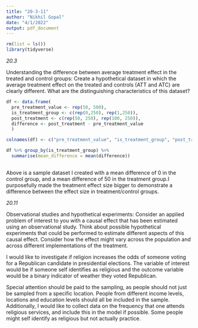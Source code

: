 ```yaml
---
title: "20-3-11"
author: "Nikhil Gopal"
date: "4/1/2022"
output: pdf_document
---
```


```r
rm(list = ls())
library(tidyverse)
```


*20.3*

Understanding the difference between average treatment effect in the treated and control groups:
Create a hypothetical dataset in which the average treatment effect on the treated and controls
(ATT and ATC) are clearly different. What are the distinguishing characteristics of this dataset?


```r

df <- data.frame(
  pre_treatment_value <- rep(50, 500),
  is_treatment_group <- c(rep(0,250), rep(1,250)),
  post_treatment <- c(rep(50, 250), rep(100, 250)),
  difference <- post_treatment - pre_treatment_value
  )

colnames(df) <- c("pre_treatment_value", "is_treatment_group", "post_treatment", "difference")

df %>% group_by(is_treatment_group) %>%
  summarise(mean_difference = mean(difference))
  

```

Above is a sample dataset I created with a mean difference of 0 in the control group, and a mean difference of 50 in the treatment group.I purposefully made the treatment effect size bigger to demonstrate a difference between the effect size in treatment/control groups.

*20.11*


Observational studies and hypothetical experiments: Consider an applied problem of interest
to you with a causal effect that has been estimated using an observational study. Think about
possible hypothetical experiments that could be performed to estimate different aspects of this
causal effect. Consider how the effect might vary across the population and across different
implementations of the treatment.

I would like to investigate if religion increases the odds of someone voting for a Republican candidate in presidential elections. The variable of interest would be if someone self identifies as religious and the outcome variable would be a binary indicator of weather they voted Republican. 

Special attention should be paid to the sampling, as people should not just be sampled from a specific location. People from different income levels, locations and education levels should all be included in the sample. Additionally, I would like to collect data on the frequency that one attends religious services, and include this in the model if possible. Some people might self identify as religious but not actually practice.
